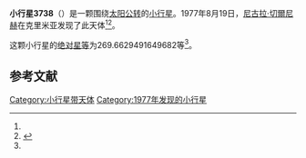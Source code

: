{{Infobox planet
| bgcolour = #FFFFC0
| name = 3738 Ots
| symbol = 
| image = 
| caption = 
| discovery = yes
| discovery_ref = 
| discoverer = [[尼古拉·切爾尼赫|尼古拉·切爾尼赫]]
| discovery_site = [[克里米亚|克里米亚]] 
| discovered = 1977年8月19日
| designations = yes
| mp_name = 
| named_after = 
| alt_names = 1977 QA1/ 1953 FL / 1966 BX / 1977 TK8 / 1981 WV6
| mp_category = [[主带小行星|主带小行星]]
| orbit_ref = <ref name="a">[http://ssd.jpl.nasa.gov/sbdb.cgi?sstr=3738 3738 Ots] {{Wayback|url=http://ssd.jpl.nasa.gov/sbdb.cgi?sstr=3738 |date=20200917181734 }}，小行星數據庫瀏覽器（JPL Small-Body Database Browser）－[[美国国家航空航天局|美国国家航空航天局]]喷气推进实验室</ref>
| epoch = 2456400.5 (2013年4月18日更新)
| aphelion = {{convert|2.600451456898812|AU|km|3|abbr=on|lk=out}}
| perihelion = {{convert|1.847679281851208|AU|km|3|abbr=on}}
| semimajor = {{convert|2.22406536937501|AU|km|3|abbr=on}}
| eccentricity = 0.169233374
| period = 1211.489763 [[日|日]]<br />3.32[[儒略年|儒略年]]
| avg_speed = 
| inclination = 1.249161258131844
| asc_node = 356.9022163389494
| mean_anomaly = 
| arg_peri = 269.6629491649682
| satellites = 
| physical_characteristics = yes
| dimensions = 
| mass = 
| density = 
| surface_grav = 
| escape_velocity = 
| sidereal_day = 
| axial_tilt = 
| pole_ecliptic_lat = 
| pole_ecliptic_lon = 
| albedo = 
| temperatures= 
| temp_name1 = 
| mean_temp_1 = 
| max_temp_1 = 
| temp_name2 = 
| max_temp_2 = 
| spectral_type = 
| abs_magnitude = 269.6629491649682
}}

'''小行星3738'''（{{lang-en|3738 Ots}}）是一颗围绕[[太阳|太阳]][[公转|公转]]的[[小行星|小行星]]。1977年8月19日，[[尼古拉·切爾尼赫|尼古拉·切爾尼赫]]在克里米亚发现了此天体<ref name="a" /><ref>{{cite news|title=小行星列表|url=http://cfa-www.harvard.edu/iau/lists/NumberedMPs.txt|accessdate=2013-07-08|newspaper=哈佛大学|archive-date=2008-05-17|archive-url=https://web.archive.org/web/20080517010638/http://cfa-www.harvard.edu/iau/lists/NumberedMPs.txt|dead-url=no}}</ref>。

这颗小行星的[[绝对星等|绝对星等]]为269.6629491649682等<ref name="a" />。

==参考文献==
{{reflist}}
{{Minor Planet Number|[[小行星3737|小行星3737]]|[[小行星3739|小行星3739]]}}

{{小天体}}

[[Category:小行星带天体|Category:小行星带天体]]
[[Category:1977年发现的小行星|Category:1977年发现的小行星]]

{{asteroid-stub}}